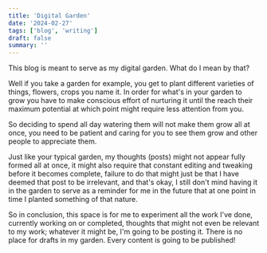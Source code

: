 ```yaml
---
title: 'Digital Garden'
date: '2024-02-27'
tags: ['blog', 'writing']
draft: false
summary: ''
---
```


This blog is meant to serve as my digital garden. What do I mean by that?

Well if you take a garden for example, you get to plant different varieties of things, flowers, crops you name it. In order for what's in your garden to grow
you have to make conscious effort of nurturing it until the reach their maximum potential at which point might require less attention from you.

So deciding to spend all day watering them will not make them grow all at once, you need to be patient and caring for you to see them grow and other
people to appreciate them.

Just like your typical garden, my thoughts (posts) might not appear fully formed all at once, it might also require that constant editing and tweaking before it becomes
complete, failure to do that might just be that I have deemed that post to be irrelevant, and that's okay, I still don't mind having it in the garden to serve as a reminder
for me in the future that at one point in time I planted something of that nature.

So in conclusion, this space is for me to experiment all the work I've done, currently working on or completed, thoughts that might not even be relevant to my work; whatever it might be,
I'm going to be posting it. There is no place for drafts in my garden. Every content is going to be published!
